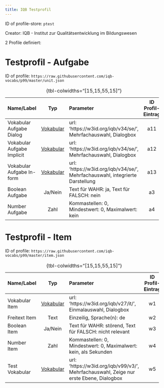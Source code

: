 ```yaml
---
title: IQB Testprofil
---
```


ID of profile-store: `ptest`

Creator: IQB - Institut zur Qualitätsentwicklung im Bildungswesen

2 Profile definiert:

# Testprofil - Aufgabe

ID of profile: `https://raw.githubusercontent.com/iqb-vocabs/p99/master/unit.json`

| Name/Label | Typ | Parameter | ID Profil-Eintrag |
| :--- | :---: | :--- | :---: |
| Vokabular Aufgabe Dialog | [Vokabular](https://w3id.org/iqb/v34/se/) | url: 'https://w3id.org/iqb/v34/se/', Mehrfachauswahl, Dialogbox | a11 |
| Vokabular Aufgabe Implicit | [Vokabular](https://w3id.org/iqb/v34/se/) | url: 'https://w3id.org/iqb/v34/se/', Mehrfachauswahl, Dialogbox | a12 |
| Vokabular Aufgabe In-form | [Vokabular](https://w3id.org/iqb/v34/se/) | url: 'https://w3id.org/iqb/v34/se/', Mehrfachauswahl, integrierte Darstellung | a13 |
| Boolean Aufgabe | Ja/Nein | Text für WAHR: ja, Text für FALSCH: nein | a3 |
| Number Aufgabe | Zahl | Kommastellen: 0, Mindestwert: 0, Maximalwert: kein | a4 |

: {tbl-colwidths="[15,15,55,15]"}

# Testprofil - Item

ID of profile: `https://raw.githubusercontent.com/iqb-vocabs/p99/master/item.json`

| Name/Label | Typ | Parameter | ID Profil-Eintrag |
| :--- | :---: | :--- | :---: |
| Vokabular Item | [Vokabular](https://w3id.org/iqb/v27/it/) | url: 'https://w3id.org/iqb/v27/it/', Einmalauswahl, Dialogbox | w1 |
| Freitext Item | Text | Einzeilig, Sprache(n): de   | w2 |
| Boolean Item | Ja/Nein | Text für WAHR: störend, Text für FALSCH: nicht relevant | w3 |
| Number Item | Zahl | Kommastellen: 0, Mindestwert: 0, Maximalwert: kein, als Sekunden | w4 |
| Test Vokabular | [Vokabular](https://w3id.org/iqb/v99/v3/) | url: 'https://w3id.org/iqb/v99/v3/', Mehrfachauswahl, Zeige nur erste Ebene, Dialogbox | w5 |

: {tbl-colwidths="[15,15,55,15]"}

